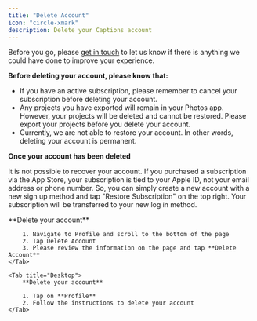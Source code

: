 ```yaml
---
title: "Delete Account"
icon: "circle-xmark"
description: Delete your Captions account
---
```


Before you go, please [get in touch](/documentation/support/support#send-us-a-message) to let us know if there is anything we could have done to improve your experience.

**Before deleting your account, please know that:**

- If you have an active subscription, please remember to cancel your subscription before deleting your account.
- Any projects you have exported will remain in your Photos app. However, your projects will be deleted and cannot be restored. Please export your projects before you delete your account.
- Currently, we are not able to restore your account. In other words, deleting your account is permanent.

**Once your account has been deleted**

It is not possible to recover your account. If you purchased a subscription via the App Store, your subscription is tied to your Apple ID, not your email address or phone number. So, you can simply create a new account with a new sign up method and tap "Restore Subscription" on the top right. Your subscription will be transferred to your new log in method.

<Tabs>
    <Tab title="iOS">
        **Delete your account**

        1. Navigate to Profile and scroll to the bottom of the page
        2. Tap Delete Account
        3. Please review the information on the page and tap **Delete Account**
    </Tab>

    <Tab title="Desktop">
        **Delete your account**

        1. Tap on **Profile**
        2. Follow the instructions to delete your account
    </Tab>
</Tabs>